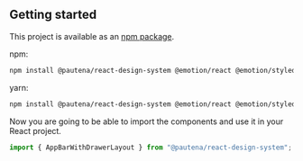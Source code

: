 <Meta title="Getting Started" />

## Getting started

This project is available as an [npm package](https://www.npmjs.com/package/@pautena/react-design-system).

npm:

```bash
npm install @pautena/react-design-system @emotion/react @emotion/styled @mui/icons-material @mui/lab @mui/material @mui/x-data-grid react-dom react-router-dom
```

yarn:

```bash
npm install @pautena/react-design-system @emotion/react @emotion/styled @mui/icons-material @mui/lab @mui/material @mui/x-data-grid react-dom react-router-dom
```

Now you are going to be able to import the components and use it in your React project.

```javascript
import { AppBarWithDrawerLayout } from "@pautena/react-design-system";
```
